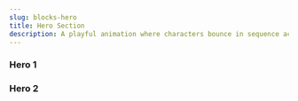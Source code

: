 ```yaml
---
slug: blocks-hero
title: Hero Section
description: A playful animation where characters bounce in sequence across the text.
---
```


### Hero 1

<BlockPreview
    path="demo/blocks/hero/hero-1.tsx"
    lgHeight={425}
    mdHeight={600}
/>

### Hero 2

<BlockPreview
    path="demo/blocks/hero/hero-2.tsx"
    lgHeight={800}
/>
